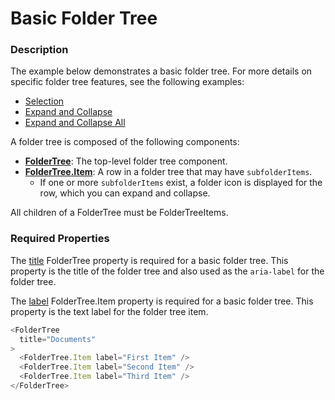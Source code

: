 
# Basic Folder Tree

### Description

The example below demonstrates a basic folder tree. For more details on specific folder tree
features, see the following examples:
* [Selection](./folder-tree-selection)
* [Expand and Collapse](./folder-tree-expand-collapse)
* [Expand and Collapse All](./folder-tree-expand-collapse-all)

A folder tree is composed of the following components:
* **[FolderTree](../about#foldertree-props-table)**: The top-level folder tree component.
* **[FolderTree.Item](../about#foldertreeitem-props-table)**: A row in a folder tree that may have `subfolderItems`.
  * If one or more `subfolderItems` exist, a folder icon is displayed for the row, which you can expand and collapse.

All children of a FolderTree must be FolderTreeItems.

### Required Properties

The [title](../about#foldertree-props-table) FolderTree property is required for a basic folder tree. 
This property is the title of the folder tree and also used as the `aria-label` for the folder tree.

The [label](../about#foldertreeitem-props-table) FolderTree.Item property is required for a basic folder tree.
This property is the text label for the folder tree item.

```js
<FolderTree
  title="Documents"
>
  <FolderTree.Item label="First Item" />
  <FolderTree.Item label="Second Item" />
  <FolderTree.Item label="Third Item" />
</FolderTree>
```

<BasicFolderTree />
